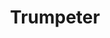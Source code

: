 ---
title: "Trumpeter"
slug: "trumpeter"
arcana: "Judgement"

image: "./.jpg"

phys: ""
gun: ""
fire: ""
ice: ""
elec: ""
wind: ""
psy: ""
nuke: ""
bless: ""
curse: ""
---